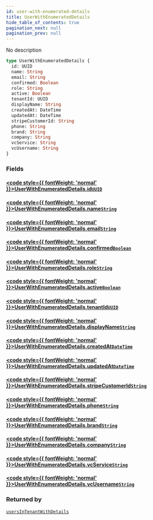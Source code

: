 ```yaml
---
id: user-with-enumerated-details
title: UserWithEnumeratedDetails
hide_table_of_contents: true
pagination_next: null
pagination_prev: null
---
```








No description

```graphql
type UserWithEnumeratedDetails {
  id: UUID
  name: String
  email: String
  confirmed: Boolean
  role: String
  active: Boolean
  tenantId: UUID
  displayName: String
  createdAt: DateTime
  updatedAt: DateTime
  stripeCustomerId: String
  phone: String
  brand: String
  company: String
  vcService: String
  vcUsername: String
}
```


### Fields

#### [<code style={{ fontWeight: 'normal' }}>UserWithEnumeratedDetails.<b>id</b></code>](#)<Bullet />[`UUID`](/scalars/uuid) <Badge class="secondary" text="scalar"/>
> 
> 

#### [<code style={{ fontWeight: 'normal' }}>UserWithEnumeratedDetails.<b>name</b></code>](#)<Bullet />[`String`](/scalars/string) <Badge class="secondary" text="scalar"/>
> 
> 

#### [<code style={{ fontWeight: 'normal' }}>UserWithEnumeratedDetails.<b>email</b></code>](#)<Bullet />[`String`](/scalars/string) <Badge class="secondary" text="scalar"/>
> 
> 

#### [<code style={{ fontWeight: 'normal' }}>UserWithEnumeratedDetails.<b>confirmed</b></code>](#)<Bullet />[`Boolean`](/scalars/boolean) <Badge class="secondary" text="scalar"/>
> 
> 

#### [<code style={{ fontWeight: 'normal' }}>UserWithEnumeratedDetails.<b>role</b></code>](#)<Bullet />[`String`](/scalars/string) <Badge class="secondary" text="scalar"/>
> 
> 

#### [<code style={{ fontWeight: 'normal' }}>UserWithEnumeratedDetails.<b>active</b></code>](#)<Bullet />[`Boolean`](/scalars/boolean) <Badge class="secondary" text="scalar"/>
> 
> 

#### [<code style={{ fontWeight: 'normal' }}>UserWithEnumeratedDetails.<b>tenantId</b></code>](#)<Bullet />[`UUID`](/scalars/uuid) <Badge class="secondary" text="scalar"/>
> 
> 

#### [<code style={{ fontWeight: 'normal' }}>UserWithEnumeratedDetails.<b>displayName</b></code>](#)<Bullet />[`String`](/scalars/string) <Badge class="secondary" text="scalar"/>
> 
> 

#### [<code style={{ fontWeight: 'normal' }}>UserWithEnumeratedDetails.<b>createdAt</b></code>](#)<Bullet />[`DateTime`](/scalars/date-time) <Badge class="secondary" text="scalar"/>
> 
> 

#### [<code style={{ fontWeight: 'normal' }}>UserWithEnumeratedDetails.<b>updatedAt</b></code>](#)<Bullet />[`DateTime`](/scalars/date-time) <Badge class="secondary" text="scalar"/>
> 
> 

#### [<code style={{ fontWeight: 'normal' }}>UserWithEnumeratedDetails.<b>stripeCustomerId</b></code>](#)<Bullet />[`String`](/scalars/string) <Badge class="secondary" text="scalar"/>
> 
> 

#### [<code style={{ fontWeight: 'normal' }}>UserWithEnumeratedDetails.<b>phone</b></code>](#)<Bullet />[`String`](/scalars/string) <Badge class="secondary" text="scalar"/>
> 
> 

#### [<code style={{ fontWeight: 'normal' }}>UserWithEnumeratedDetails.<b>brand</b></code>](#)<Bullet />[`String`](/scalars/string) <Badge class="secondary" text="scalar"/>
> 
> 

#### [<code style={{ fontWeight: 'normal' }}>UserWithEnumeratedDetails.<b>company</b></code>](#)<Bullet />[`String`](/scalars/string) <Badge class="secondary" text="scalar"/>
> 
> 

#### [<code style={{ fontWeight: 'normal' }}>UserWithEnumeratedDetails.<b>vcService</b></code>](#)<Bullet />[`String`](/scalars/string) <Badge class="secondary" text="scalar"/>
> 
> 

#### [<code style={{ fontWeight: 'normal' }}>UserWithEnumeratedDetails.<b>vcUsername</b></code>](#)<Bullet />[`String`](/scalars/string) <Badge class="secondary" text="scalar"/>
> 
> 



### Returned by

[`usersInTenantWithDetails`](/queries/users-in-tenant-with-details)  <Badge class="secondary" text="query"/>



